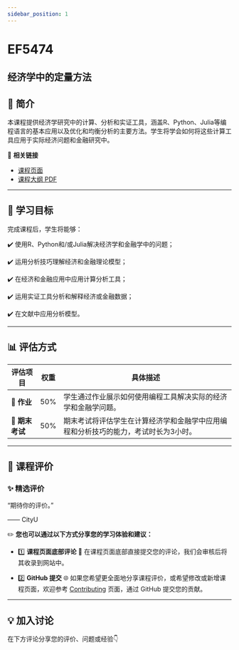 ```yaml
---
sidebar_position: 1
---
```


# EF5474
## 经济学中的定量方法

## **📘 简介**
本课程提供经济学研究中的计算、分析和实证工具，涵盖R、Python、Julia等编程语言的基本应用以及优化和均衡分析的主要方法。学生将学会如何将这些计算工具应用于实际经济问题和金融研究中。

🔗 **相关链接**
- [课程页面](https://www.cityu.edu.hk/catalogue/pg/202425/course/EF5474.htm)
- [课程大纲 PDF](https://www.cityu.edu.hk/catalogue/pg/202425/course/EF5474.pdf)

---

## **🎯 学习目标**

完成课程后，学生将能够：

✔️ 使用R、Python和/或Julia解决经济学和金融学中的问题；

✔️ 运用分析技巧理解经济和金融理论模型；

✔️ 在经济和金融应用中应用计算分析工具；

✔️ 运用实证工具分析和解释经济或金融数据；

✔️ 在文献中应用分析模型。

---

## **📊 评估方式**

| **评估项目**          | **权重** | **具体描述**                                                                                       |
|----------------------|---------|---------------------------------------------------------------------------------------------------|
| **📄 作业**           | 50%     | 学生通过作业展示如何使用编程工具解决实际的经济学和金融学问题。                                 |
| **📝 期末考试**       | 50%     | 期末考试将评估学生在计算经济学和金融学中应用编程和分析技巧的能力，考试时长为3小时。             |

---

## **💬 课程评价**

### ✨ **精选评价**
<div className={commentStyles.commentBox}>
    <p className={commentStyles.commentText}>
        “期待你的评价。”
    </p>
    <p className={commentStyles.commentAuthor}>—— CityU</p>
</div>

✏️ **您也可以通过以下方式分享您的学习体验和建议：**

- 1️⃣ **课程页面底部评论**
💬 在课程页面底部直接提交您的评论，我们会审核后将其收录到网站中。

- 2️⃣ **GitHub 提交**
🌐 如果您希望更全面地分享课程评价，或希望修改或新增课程页面，欢迎参考 [Contributing](https://penjc.github.io/CityU/contributing) 页面，通过 GitHub 提交您的贡献。



---

## **💡 加入讨论**

在下方评论分享您的评价、问题或经验👇
<Utterances />
